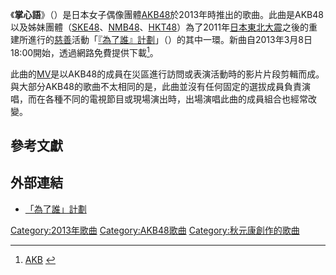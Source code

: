 {{Infobox song
| name           = 掌心語
| original_name  = 掌が語ること
| language       = ja
| cover          = Tenohira ga Kataru Koto.JPG
| type           = 歌曲
| artist         = [[AKB48|AKB48]]
| released       = 2012年3月8日
| format         = 
| recorded       = 
| genre          = [[J-POP|J-POP]]
| length         = 5分6秒
| lyricist       = [[秋元康|秋元康]]
| composer       = {{link-ja|丸谷學|丸谷マナブ}}（{{lang|ja|丸谷マナブ}}）
| label          = 
| producer       = 
| chart_position = 
| tracks         = 
| misc           = 
}}
《'''掌心語'''》（{{lang-ja|掌が語ること}}）是日本女子偶像團體[[AKB48|AKB48]]於2013年時推出的歌曲。此曲是AKB48以及姊妹團體（[[SKE48|SKE48]]、[[NMB48|NMB48]]、[[HKT48|HKT48]]）為了2011年[[2011年日本東北地方太平洋近海地震|日本東北大震]]之後的重建所進行的[[慈善|慈善]]活動「[[「為了誰」計劃|『為了誰』計劃]]」（{{lang|ja|誰かのために}}）的其中一環。新曲自2013年3月8日18:00開始，透過網路免費提供下載<ref>[http://hochi.yomiuri.co.jp/entertainment/news/20130308-OHT1T00142.htm AKB{{lang|ja|「掌が語ること」復興ソング無料で配信：芸能：スポーツ報知}}] {{webarchive|url=https://web.archive.org/web/20130417182221/http://hochi.yomiuri.co.jp/entertainment/news/20130308-OHT1T00142.htm |date=2013-04-17 }}</ref>。

此曲的[[音樂影片|MV]]是以AKB48的成員在災區進行訪問或表演活動時的影片片段剪輯而成。與大部分AKB48的歌曲不太相同的是，此曲並沒有任何固定的選拔成員負責演唱，而在各種不同的電視節目或現場演出時，出場演唱此曲的成員組合也經常改變。

== 參考文獻 ==
{{Reflist}}

== 外部連結 ==
* [http://www.akb48.co.jp/darekanotameni/ 「為了誰」計劃] {{Wayback|url=http://www.akb48.co.jp/darekanotameni/ |date=20141224004741 }}
{{japan-stub}}
{{AKB48歌曲}}

{{DEFAULTSORT:Tenohira ga Kataru Koto}}
[[Category:2013年歌曲|Category:2013年歌曲]]
[[Category:AKB48歌曲|Category:AKB48歌曲]]
[[Category:秋元康創作的歌曲|Category:秋元康創作的歌曲]]